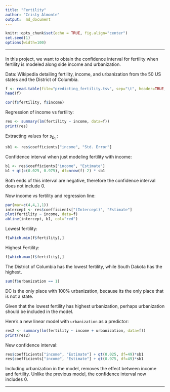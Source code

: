 ```yaml
---
title: "Fertility"
author: "Cristy Almonte"
output:  md_document
---
```


```r
knitr::opts_chunk$set(echo = TRUE, fig.align="center")
set.seed(1)
options(width=100)
```

---

####
In this project, we want to obtain the confidence interval for fertility when fertility is modeled along side income and urbanization. 

Data: Wikipedia detailing fertility, income, and urbanization from the 50 US states and the District of Columbia. 
```r
f <- read.table(file="predicting_fertility.tsv", sep="\t", header=TRUE, stringsAsFactors=FALSE)
head(f)
```


```r
cor(f$fertility, f$income)
```

Regression of income vs fertility:

```r
res <- summary(lm(fertility ~ income, data=f))
print(res)
```

Extracting values for  $s_{\hat{b}_1}$ :

```r
sb1 <- res$coefficients["income", "Std. Error"]
```

Confidence interval when just modeling fertility with income:

```r
b1 <- res$coefficients["income", "Estimate"]
b1 + qt(c(0.025, 0.975), df=nrow(f)-2) * sb1
```

Both ends of this interval are negative, therefore the confidence interval does not include 0.

Now income vs fertility and regression line:

```r
par(mar=c(4,4,1,1))
intercept <- res$coefficients["(Intercept)", "Estimate"]
plot(fertility ~ income, data=f)
abline(intercept, b1, col="red")
```
 Lowest fertility:

```r
f[which.min(f$fertility),]
```
Highest Fertility: 
```r
f[which.max(f$fertility),]
```
The District of Columbia has the lowest fertility, while South Dakota has the highest. 

```r
sum(f$urbanization == 1)
```
DC is the only place with 100% urbanization, because its the only place that is not a state. 

Given that the lowest fertility has highest urbanization, perhaps urbanization should be included in the model.

Here's a new linear model with `urbanization` as a predictor:

```r
res2 <- summary(lm(fertility ~ income + urbanization, data=f))
print(res2)
```

New confidence interval:

```r
res$coefficients["income", "Estimate"] + qt(0.025, df=49)*sb1
res$coefficients["income", "Estimate"] + qt(0.975, df=49)*sb1
```

Including  urbanization in the model, removes the effect between income and fertility. Unlike the previous model, the confidence interval now includes 0.

---



